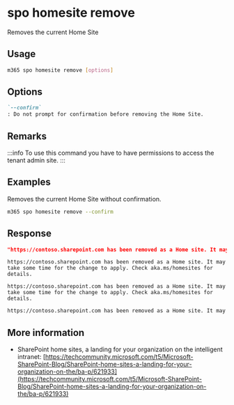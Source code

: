 
# spo homesite remove

Removes the current Home Site

## Usage

```sh
m365 spo homesite remove [options]
```

## Options

```md defintion-list
`--confirm`
: Do not prompt for confirmation before removing the Home Site.
```

<Global />

## Remarks

:::info
To use this command you have to have permissions to access the tenant admin site.
:::

## Examples

Removes the current Home Site without confirmation.

```sh
m365 spo homesite remove --confirm
```

## Response

<Tabs>
  <TabItem value="JSON">

  ```json
  "https://contoso.sharepoint.com has been removed as a Home site. It may take some time for the change to apply. Check aka.ms/homesites for details."
  ```

  </TabItem>
  <TabItem value="Text">

  ```text
  https://contoso.sharepoint.com has been removed as a Home site. It may take some time for the change to apply. Check aka.ms/homesites for details.
  ```

  </TabItem>
  <TabItem value="CSV">

  ```csv
  https://contoso.sharepoint.com has been removed as a Home site. It may take some time for the change to apply. Check aka.ms/homesites for details.
  ```

  </TabItem>
  <TabItem value="Markdown">

  ```md
  https://contoso.sharepoint.com has been removed as a Home site. It may take some time for the change to apply. Check aka.ms/homesites for details.
  ```

  </TabItem>
</Tabs>

## More information

- SharePoint home sites, a landing for your organization on the intelligent intranet: [https://techcommunity.microsoft.com/t5/Microsoft-SharePoint-Blog/SharePoint-home-sites-a-landing-for-your-organization-on-the/ba-p/621933](https://techcommunity.microsoft.com/t5/Microsoft-SharePoint-Blog/SharePoint-home-sites-a-landing-for-your-organization-on-the/ba-p/621933)
